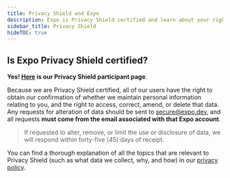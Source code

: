```yaml
---
title: Privacy Shield and Expo
description: Expo is Privacy Shield certified and learn about your rights as a user when using Expo.
sidebar_title: Privacy Shield
hideTOC: true
---
```



## Is Expo Privacy Shield certified?

**Yes! [Here](https://www.privacyshield.gov/participant?id=a2zt00000004ooyAAA&status=Active) is our Privacy Shield participant page**.

Because we are Privacy Shield certified, all of our users have the right to obtain our confirmation of whether we maintain personal information relating to you, and the right to access, correct, amend, or delete that data. Any requests for alteration of data should be sent to secure@expo.dev, and all requests **must come from the email associated with that Expo account**.

> If requested to alter, remove, or limit the use or disclosure of data, we will respond within forty-five (45) days of receipt.

You can find a thorough explanation of all the topics that are relevant to Privacy Shield (such as what data we collect, why, and how) in our [privacy policy](https://expo.dev/privacy).

<BoxLink
  title="www.privacyshield.gov"
  description="For more information about Privacy Shield, see www.privacyshield.gov."
  href="https://www.privacyshield.gov/welcome"
/>
